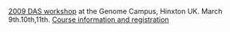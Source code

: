 [[DASworkshop200903|2009 DAS workshop]] at the Genome Campus, Hinxton UK. March 9th.10th,11th. [http://www.dasregistry.or/course.jsp Course information and registration]